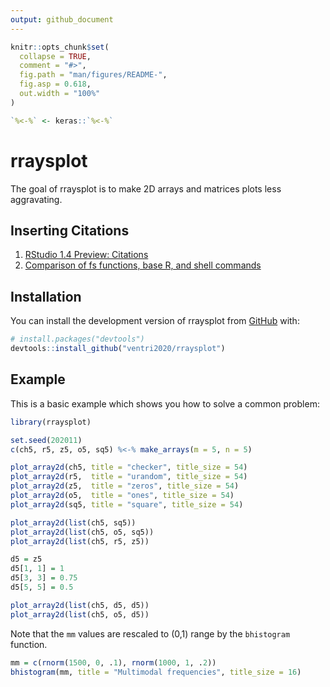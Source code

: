 ```yaml
---
output: github_document
---
```


<!-- README.md is generated from README.Rmd. Please edit that file -->

```r
knitr::opts_chunk$set(
  collapse = TRUE,
  comment = "#>",
  fig.path = "man/figures/README-",
  fig.asp = 0.618,
  out.width = "100%"
)

`%<-%` <- keras::`%<-%`
```

# rraysplot

<!-- badges: start -->
<!-- badges: end -->

The goal of rraysplot is to make 2D arrays and matrices
plots less aggravating.


## Inserting Citations

1. [RStudio 1.4 Preview: Citations](https://blog.rstudio.com/2020/11/09/rstudio-1-4-preview-citations/)
1. [Comparison of fs functions, base R, and shell commands](https://cran.r-project.org/web/packages/fs/vignettes/function-comparisons.html)


## Installation

You can install the development version of rraysplot from
[GitHub](https://github.com/) with:

``` r
# install.packages("devtools")
devtools::install_github("ventri2020/rraysplot")
```

## Example

This is a basic example which shows you how to solve a common problem:

```r
library(rraysplot)

set.seed(202011)
c(ch5, r5, z5, o5, sq5) %<-% make_arrays(m = 5, n = 5)
```

```r
plot_array2d(ch5, title = "checker", title_size = 54)
plot_array2d(r5,  title = "urandom", title_size = 54)
plot_array2d(z5,  title = "zeros", title_size = 54)
plot_array2d(o5,  title = "ones", title_size = 54)
plot_array2d(sq5, title = "square", title_size = 54)
```

```r
plot_array2d(list(ch5, sq5))
plot_array2d(list(ch5, o5, sq5))
plot_array2d(list(ch5, r5, z5))

d5 = z5
d5[1, 1] = 1
d5[3, 3] = 0.75
d5[5, 5] = 0.5

plot_array2d(list(ch5, d5, d5))
plot_array2d(list(ch5, o5, d5))
```

Note that the `mm` values are rescaled to (0,1) range
by the `bhistogram` function.

```r
mm = c(rnorm(1500, 0, .1), rnorm(1000, 1, .2))
bhistogram(mm, title = "Multimodal frequencies", title_size = 16)
```

